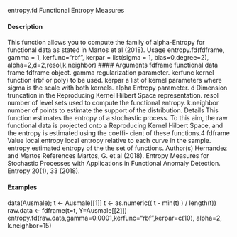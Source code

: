 

entropy.fd
Functional Entropy Measures


#### Description 


This function allows you to compute the family of alpha-Entropy for functional data as stated in
Martos et al (2018).
Usage
entropy.fd(fdframe, gamma = 1, kerfunc="rbf",
kerpar = list(sigma = 1, bias=0,degree=2),
alpha=2,d=2,resol,k.neighbor)
#### Arguments 
fdframe functional data frame fdframe object.
gamma regularization parameter.
kerfunc kernel function (rbf or poly) to be used.
kerpar a list of kernel parameters where sigma is the scale with both kernels.
alpha Entropy parameter.
d Dimension truncation in the Reproducing Kernel Hilbert Space representation.
resol number of level sets used to compute the functional entropy.
k.neighbor number of points to estimate the support of the distribution.
Details
This function estimates the entropy of a stochastic process. To this aim, the raw functional data is
projected onto a Reproducing Kernel Hilbert Space, and the entropy is estimated using the coeffi-
cient of these functions.4
fdframe
Value
local.entropy local entropy relative to each curve in the sample.
entropy estimated entropy of the the set of functions.
Author(s)
Hernandez and Martos
References
Martos, G. et al (2018). Entropy Measures for Stochastic Processes with Applications in Functional
Anomaly Detection. Entropy 20(1), 33 (2018).

#### Examples 

data(Ausmale); t <- Ausmale[[1]]
t <- as.numeric(( t - min(t) ) / length(t))
raw.data <- fdframe(t=t, Y=Ausmale[[2]])
entropy.fd(raw.data,gamma=0.0001,kerfunc="rbf",kerpar=c(10),
alpha=2, k.neighbor=15)
